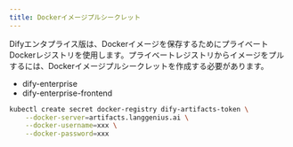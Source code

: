 ```yaml
---
title: Dockerイメージプルシークレット
---
```


Difyエンタプライス版は、Dockerイメージを保存するためにプライベートDockerレジストリを使用します。プライベートレジストリからイメージをプルするには、Dockerイメージプルシークレットを作成する必要があります。

- dify-enterprise
- dify-enterprise-frontend

```bash
kubectl create secret docker-registry dify-artifacts-token \
    --docker-server=artifacts.langgenius.ai \
    --docker-username=xxx \
    --docker-password=xxx
```
